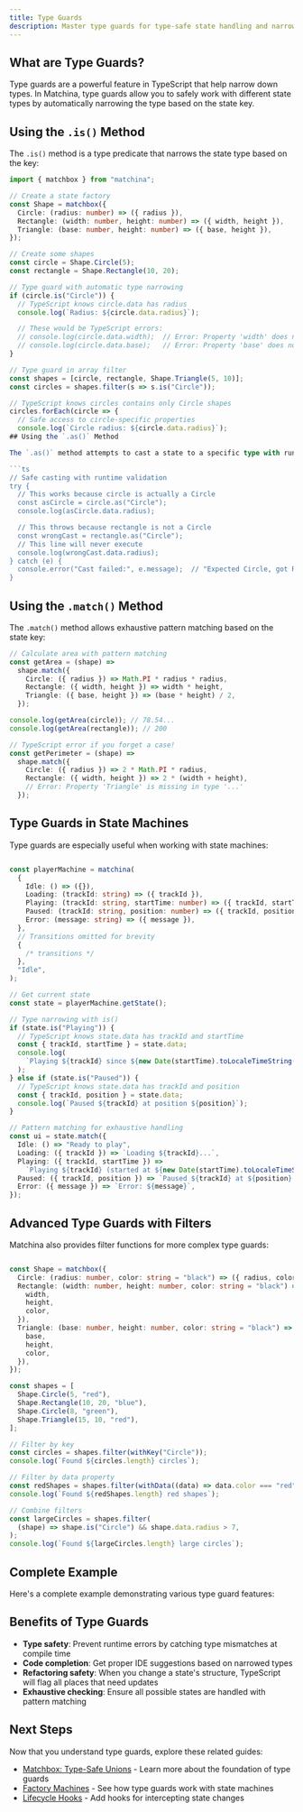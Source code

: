 ```yaml
---
title: Type Guards
description: Master type guards for type-safe state handling and narrowing
---
```



## What are Type Guards?

Type guards are a powerful feature in TypeScript that help narrow down types. In Matchina, type guards allow you to safely work with different state types by automatically narrowing the type based on the state key.

## Using the `.is()` Method

The `.is()` method is a type predicate that narrows the state type based on the key:

````ts
import { matchbox } from "matchina";

// Create a state factory
const Shape = matchbox({
  Circle: (radius: number) => ({ radius }),
  Rectangle: (width: number, height: number) => ({ width, height }),
  Triangle: (base: number, height: number) => ({ base, height }),
});

// Create some shapes
const circle = Shape.Circle(5);
const rectangle = Shape.Rectangle(10, 20);

// Type guard with automatic type narrowing
if (circle.is("Circle")) {
  // TypeScript knows circle.data has radius
  console.log(`Radius: ${circle.data.radius}`);

  // These would be TypeScript errors:
  // console.log(circle.data.width);  // Error: Property 'width' does not exist...
  // console.log(circle.data.base);   // Error: Property 'base' does not exist...
}

// Type guard in array filter
const shapes = [circle, rectangle, Shape.Triangle(5, 10)];
const circles = shapes.filter(s => s.is("Circle"));

// TypeScript knows circles contains only Circle shapes
circles.forEach(circle => {
  // Safe access to circle-specific properties
  console.log(`Circle radius: ${circle.data.radius}`);
## Using the `.as()` Method

The `.as()` method attempts to cast a state to a specific type with runtime validation:

```ts
// Safe casting with runtime validation
try {
  // This works because circle is actually a Circle
  const asCircle = circle.as("Circle");
  console.log(asCircle.data.radius);

  // This throws because rectangle is not a Circle
  const wrongCast = rectangle.as("Circle");
  // This line will never execute
  console.log(wrongCast.data.radius);
} catch (e) {
  console.error("Cast failed:", e.message);  // "Expected Circle, got Rectangle"
}
````

## Using the `.match()` Method

The `.match()` method allows exhaustive pattern matching based on the state key:

```ts
// Calculate area with pattern matching
const getArea = (shape) =>
  shape.match({
    Circle: ({ radius }) => Math.PI * radius * radius,
    Rectangle: ({ width, height }) => width * height,
    Triangle: ({ base, height }) => (base * height) / 2,
  });

console.log(getArea(circle)); // 78.54...
console.log(getArea(rectangle)); // 200

// TypeScript error if you forget a case!
const getPerimeter = (shape) =>
  shape.match({
    Circle: ({ radius }) => 2 * Math.PI * radius,
    Rectangle: ({ width, height }) => 2 * (width + height),
    // Error: Property 'Triangle' is missing in type '...'
  });
```

## Type Guards in State Machines

Type guards are especially useful when working with state machines:

```ts

const playerMachine = matchina(
  {
    Idle: () => ({}),
    Loading: (trackId: string) => ({ trackId }),
    Playing: (trackId: string, startTime: number) => ({ trackId, startTime }),
    Paused: (trackId: string, position: number) => ({ trackId, position }),
    Error: (message: string) => ({ message }),
  },
  // Transitions omitted for brevity
  {
    /* transitions */
  },
  "Idle",
);

// Get current state
const state = playerMachine.getState();

// Type narrowing with is()
if (state.is("Playing")) {
  // TypeScript knows state.data has trackId and startTime
  const { trackId, startTime } = state.data;
  console.log(
    `Playing ${trackId} since ${new Date(startTime).toLocaleTimeString()}`,
  );
} else if (state.is("Paused")) {
  // TypeScript knows state.data has trackId and position
  const { trackId, position } = state.data;
  console.log(`Paused ${trackId} at position ${position}`);
}

// Pattern matching for exhaustive handling
const ui = state.match({
  Idle: () => "Ready to play",
  Loading: ({ trackId }) => `Loading ${trackId}...`,
  Playing: ({ trackId, startTime }) =>
    `Playing ${trackId} (started at ${new Date(startTime).toLocaleTimeString()})`,
  Paused: ({ trackId, position }) => `Paused ${trackId} at ${position} seconds`,
  Error: ({ message }) => `Error: ${message}`,
});
```

## Advanced Type Guards with Filters

Matchina also provides filter functions for more complex type guards:

```ts

const Shape = matchbox({
  Circle: (radius: number, color: string = "black") => ({ radius, color }),
  Rectangle: (width: number, height: number, color: string = "black") => ({
    width,
    height,
    color,
  }),
  Triangle: (base: number, height: number, color: string = "black") => ({
    base,
    height,
    color,
  }),
});

const shapes = [
  Shape.Circle(5, "red"),
  Shape.Rectangle(10, 20, "blue"),
  Shape.Circle(8, "green"),
  Shape.Triangle(15, 10, "red"),
];

// Filter by key
const circles = shapes.filter(withKey("Circle"));
console.log(`Found ${circles.length} circles`);

// Filter by data property
const redShapes = shapes.filter(withData((data) => data.color === "red"));
console.log(`Found ${redShapes.length} red shapes`);

// Combine filters
const largeCircles = shapes.filter(
  (shape) => shape.is("Circle") && shape.data.radius > 7,
);
console.log(`Found ${largeCircles.length} large circles`);
```

## Complete Example

Here's a complete example demonstrating various type guard features:

<CodeBlock twoslash lang="ts" code={code} />

## Benefits of Type Guards

- **Type safety**: Prevent runtime errors by catching type mismatches at compile time
- **Code completion**: Get proper IDE suggestions based on narrowed types
- **Refactoring safety**: When you change a state's structure, TypeScript will flag all places that need updates
- **Exhaustive checking**: Ensure all possible states are handled with pattern matching

## Next Steps

Now that you understand type guards, explore these related guides:

- [Matchbox: Type-Safe Unions](./union-machines/) - Learn more about the foundation of type guards
- [Factory Machines](./machines/) - See how type guards work with state machines
- [Lifecycle Hooks](./lifecycle/) - Add hooks for intercepting state changes
